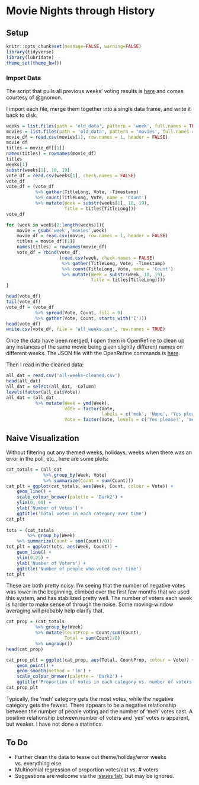 Movie Nights through History
===========================

Setup
------

```r
knitr::opts_chunk$set(message=FALSE, warning=FALSE)
library(tidyverse)
library(lubridate)
theme_set(theme_bw())
```

### Import Data

The script that pulls all previous weeks' voting results is [here](./get_old.sh)
and comes courtesy of @gnomon.

I import each file, merge them together into a single data frame, and write it
back to disk.

```r
weeks = list.files(path = 'old_data', pattern = 'week', full.names = TRUE)
movies = list.files(path = 'old_data', pattern = 'movies', full.names = TRUE)
movie_df = read.csv(movies[1], row.names = 1, header = FALSE)
movie_df
titles = movie_df[[1]]
names(titles) = rownames(movie_df)
titles
weeks[1]
substr(weeks[1], 10, 19)
vote_df = read.csv(weeks[1], check.names = FALSE)
vote_df
vote_df = (vote_df
           %>% gather(TitleLong, Vote, -Timestamp)
           %>% count(TitleLong, Vote, name = 'Count') 
           %>% mutate(Week = substr(weeks[1], 10, 19),
                      Title = titles[TitleLong]))
vote_df

for (week in weeks[2:length(weeks)]){
    movie = gsub('week','movies',week)
    movie_df = read.csv(movie, row.names = 1, header = FALSE)
    titles = movie_df[[1]]
    names(titles) = rownames(movie_df)
    vote_df = rbind(vote_df,
                    (read.csv(week, check.names = FALSE)
                     %>% gather(TitleLong, Vote, -Timestamp)
                     %>% count(TitleLong, Vote, name = 'Count')
                     %>% mutate(Week = substr(week, 10, 19),
                                Title = titles[TitleLong])))
}

head(vote_df)
tail(vote_df)
vote_df = (vote_df
           %>% spread(Vote, Count, fill = 0)
           %>% gather(Vote, Count, starts_with('I')))
head(vote_df)
write.csv(vote_df, file = 'all_weeks.csv', row.names = TRUE)
```

Once the data have been merged, I open them in OpenRefine to clean up any 
instances of the same movie being given slightly different names on different
weeks. The JSON file with the OpenRefine commands is
[here](./open_refine_cleaning.json).

Then I read in the cleaned data:

```r
all_dat = read.csv('all-weeks-cleaned.csv')
head(all_dat)
all_dat = select(all_dat, -Column)
levels(factor(all_dat$Vote))
all_dat = (all_dat
           %>% mutate(Week = ymd(Week),
                      Vote = factor(Vote, 
                                    labels = c('meh', 'Nope', 'Yes please!')),
                      Vote = factor(Vote, levels = c('Yes please!', 'meh', 'Nope'))))
```

Naive Visualization
-------------------

Without filtering out any themed weeks, holidays, weeks when there was an error
in the poll, etc., here are some plots:

```r
cat_totals = (all_dat
              %>% group_by(Week, Vote)
              %>% summarize(Count = sum(Count)))
cat_plt = ggplot(cat_totals, aes(Week, Count, colour = Vote)) +
    geom_line() +
    scale_colour_brewer(palette = 'Dark2') +
    ylim(0, 90) +
    ylab('Number of Votes') +
    ggtitle('Total votes in each category over time')
cat_plt
    
tots = (cat_totals
        %>% group_by(Week)
    %>% summarize(Count = sum(Count)/8))
tot_plt = ggplot(tots, aes(Week, Count)) +
    geom_line() +
    ylim(0,25) +
    ylab('Number of Voters') +
    ggtitle('Number of people who voted over time')
tot_plt
```

These are both pretty noisy. I'm seeing that the number of negative votes was 
lower in the beginning, climbed over the first few months that we used this 
system, and has stabilized pretty well. The number of voters each week is harder
to make sense of through the noise. Some moving-window averaging will probably
help clarify that.

```r
cat_prop = (cat_totals
           %>% group_by(Week)
           %>% mutate(CountProp = Count/sum(Count),
                      Total = sum(Count)/8)
           %>% ungroup())
head(cat_prop)

cat_prop_plt = ggplot(cat_prop, aes(Total, CountProp, colour = Vote)) +
    geom_point() +
    geom_smooth(method = 'lm') +
    scale_colour_brewer(palette = 'Dark2') +
    ggtitle('Proportion of votes in each category vs. number of voters')
cat_prop_plt
```

Typically, the 'meh' category gets the most votes, while the negative category
gets the fewest. There appears to be a negative relationship between the number 
of people voting and the number of 'meh' votes cast. A positive relationship 
between number of voters and 'yes' votes is apparent, but weaker. 
I have not done a statistics.

To Do
-----

* Further clean the data to tease out theme/holiday/error weeks vs. everything
else
* Multinomial regression of proportion votes/cat vs. # voters
* Suggestions are welcome via the [issues 
tab](https://github.com/JCSzamosi/MovieNight/issues), but may be ignored.